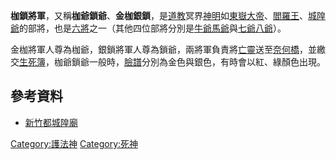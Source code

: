 
'''枷鎖將軍'''，又稱'''枷爺鎖爺'''、'''金枷銀鎖'''，是[[道教|道教]]冥界[[神明|神明]]如[[東嶽大帝|東嶽大帝]]、[[閻羅王|閻羅王]]、[[城隍爺|城隍爺]]的部將，也是[[六將|六將]]之一（其他四位部將分別是[[牛頭馬面|牛爺馬爺]]與[[七爺八爺|七爺八爺]]）。

金枷將軍人尊為枷爺，銀鎖將軍人尊為鎖爺，兩將軍負責將[[亡靈|亡靈]]送至[[奈何橋|奈何橋]]，並繳交[[生死簿|生死簿]]，枷爺鎖爺一般時，[[臉譜|臉譜]]分別為金色與銀色，有時會以紅、綠顏色出現。

==參考資料==
* [http://www.weiling.org.tw/Default.aspx 新竹都城隍廟] {{Wayback|url=http://www.weiling.org.tw/Default.aspx |date=20170525035502 }}

{{DEFAULTSORT:J枷}}

[[Category:護法神|Category:護法神]]
[[Category:死神|Category:死神]]